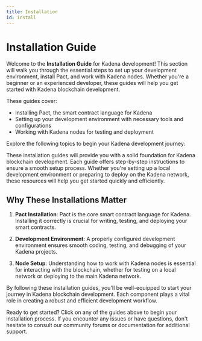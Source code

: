 ```yaml
---
title: Installation
id: install
---
```



<head>
  <title>Installation Guide</title>
  <meta name="description" content="Learn how to install Pact, set up your development environment, and work with Kadena nodes for blockchain development." />
</head>

# Installation Guide

Welcome to the **Installation Guide** for Kadena development! This section will walk you through the essential steps to set up 
your development environment, install Pact, and work with Kadena nodes. Whether you're a beginner or an experienced developer, 
these guides will help you get started with Kadena blockchain development.

These guides cover:

- Installing Pact, the smart contract language for Kadena
- Setting up your development environment with necessary tools and configurations
- Working with Kadena nodes for testing and deployment

Explore the following topics to begin your Kadena development journey:

<CustomDocCardList />

These installation guides will provide you with a solid foundation for Kadena blockchain development. Each guide offers 
step-by-step instructions to ensure a smooth setup process. Whether you're setting up a local development environment or 
preparing to deploy on the Kadena network, these resources will help you get started quickly and efficiently.

## Why These Installations Matter

1. **Pact Installation**: Pact is the core smart contract language for Kadena. Installing it correctly is crucial for 
writing, testing, and deploying your smart contracts.

2. **Development Environment**: A properly configured development environment ensures smooth coding, testing, and 
debugging of your Kadena projects.

3. **Node Setup**: Understanding how to work with Kadena nodes is essential for interacting with the blockchain, whether 
for testing on a local network or deploying to the main Kadena network.

By following these installation guides, you'll be well-equipped to start your journey in Kadena blockchain development. 
Each component plays a vital role in creating a robust and efficient development workflow.

Ready to get started? Click on any of the guides above to begin your installation process. If you encounter any issues or 
have questions, don't hesitate to consult our community forums or documentation for additional support.

